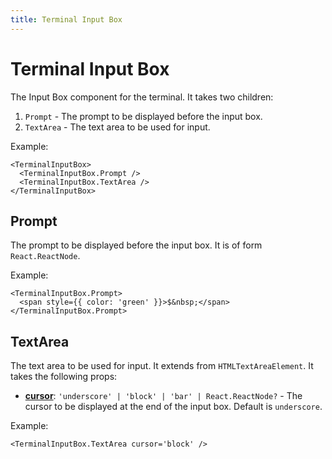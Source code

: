 ```yaml
---
title: Terminal Input Box
---
```


# Terminal Input Box

The Input Box component for the terminal. It takes two children:

1. `Prompt` - The prompt to be displayed before the input box.
2. `TextArea` - The text area to be used for input.

Example:

```tsx
<TerminalInputBox>
  <TerminalInputBox.Prompt />
  <TerminalInputBox.TextArea />
</TerminalInputBox>
```

## Prompt

The prompt to be displayed before the input box. It is of form `React.ReactNode`.

Example:

```tsx
<TerminalInputBox.Prompt>
  <span style={{ color: 'green' }}>$&nbsp;</span>
</TerminalInputBox.Prompt>
```

## TextArea

The text area to be used for input. It extends from `HTMLTextAreaElement`. It takes the following props:

- **[cursor]()**: `'underscore' | 'block' | 'bar' | React.ReactNode?` - The cursor to be displayed at the end of the input box. Default is `underscore`.

Example:

```tsx
<TerminalInputBox.TextArea cursor='block' />
```
